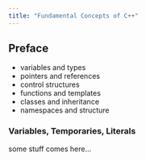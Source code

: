 ```yaml
---
title: "Fundamental Concepts of C++"
---
```


## Preface 

* variables and types
* pointers and references
* control structures
* functions and templates
* classes and inheritance 
* namespaces and structure

### Variables, Temporaries, Literals

some stuff comes here... 
